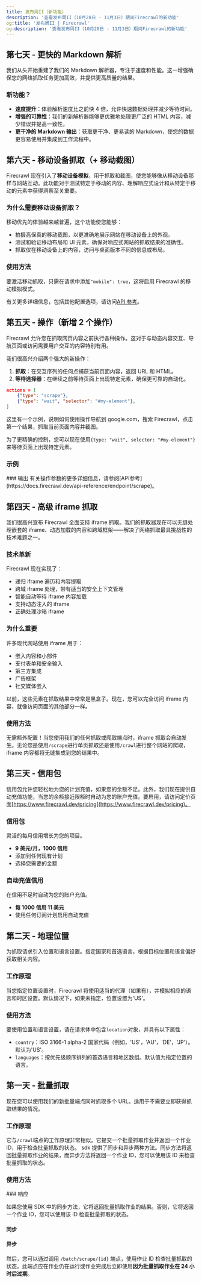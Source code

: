 ```yaml
---
title: 发布周II（新功能）
description: '查看发布周II（10月28日 - 11月3日）期间Firecrawl的新功能'
og:title: '发布周II | Firecrawl'
og:description: '查看发布周II（10月28日 - 11月3日）期间Firecrawl的新功能'
---
```






## 第七天 - 更快的 Markdown 解析

我们从头开始重建了我们的 Markdown 解析器，专注于速度和性能。这一增强确保您的网络抓取任务更加高效，并提供更高质量的结果。

### 新功能？

- **速度提升**：体验解析速度比之前快 4 倍，允许快速数据处理并减少等待时间。
- **增强的可靠性**：我们的新解析器能够更优雅地处理更广泛的 HTML 内容，减少错误并提高一致性。
- **更干净的 Markdown 输出**：获取更干净、更易读的 Markdown，使您的数据更容易使用并集成到工作流程中。

## 第六天 - 移动设备抓取（+ 移动截图）

Firecrawl 现在引入了**移动设备模拟**，用于抓取和截图，使您能够像从移动设备那样与网站互动。此功能对于测试特定于移动的内容、理解响应式设计和从特定于移动的元素中获得洞察至关重要。

### 为什么需要移动设备抓取？

移动优先的体验越来越普遍，这个功能使您能够：

- 拍摄高保真的移动截图，以更准确地展示网站在移动设备上的外观。
- 测试和验证移动布局和 UI 元素，确保对响应式网站的抓取结果的准确性。
- 抓取仅在移动设备上的内容，访问与桌面版本不同的信息或布局。

### 使用方法

要激活移动抓取，只需在请求中添加`"mobile": true`，这将启用 Firecrawl 的移动模拟模式。

<CodeGroup>
  <ScrapeMobilePython />
  <ScrapeMobileNode />
  <ScrapeMobileCURL />
</CodeGroup>

有关更多详细信息，包括其他配置选项，请访问[API 参考](https://docs.firecrawl.dev/api-reference/endpoint/scrape)。

## 第五天 - 操作（新增 2 个操作）

Firecrawl 允许您在抓取网页内容之前执行各种操作。这对于与动态内容交互、导航页面或访问需要用户交互的内容特别有用。

我们很高兴介绍两个强大的新操作：

1. **抓取**：在交互序列的任何点捕获当前页面内容，返回 URL 和 HTML。
2. **等待选择器**：在继续之前等待页面上出现特定元素，确保更可靠的自动化。

```json
actions = [
    {"type": "scrape"},
    {"type": "wait", "selector": "#my-element"},
]
```

这里有一个示例，说明如何使用操作导航到 google.com，搜索 Firecrawl，点击第一个结果，抓取当前页面内容并截图。

为了更精确的控制，您可以现在使用`{type: "wait", selector: "#my-element"}`来等待页面上出现特定元素。

### 示例

<CodeGroup>

<ScrapeActionsPython />
<ScrapeActionsNode />
<ScrapeActionsCURL />

</CodeGroup>
### 输出

<CodeGroup>

<ScrapeActionsOutput />

</CodeGroup>
有关操作参数的更多详细信息，请参阅[API参考](https://docs.firecrawl.dev/api-reference/endpoint/scrape)。

## 第四天 - 高级 iframe 抓取

我们很高兴宣布 Firecrawl 全面支持 iframe 抓取。我们的抓取器现在可以无缝处理嵌套的 iframe、动态加载的内容和跨域框架——解决了网络抓取最具挑战性的技术难题之一。

### 技术革新

Firecrawl 现在实现了：

- 递归 iframe 遍历和内容提取
- 跨域 iframe 处理，带有适当的安全上下文管理
- 智能自动等待 iframe 内容加载
- 支持动态注入的 iframe
- 正确处理沙箱 iframe

### 为什么重要

许多现代网站使用 iframe 用于：

- 嵌入内容和小部件
- 支付表单和安全输入
- 第三方集成
- 广告框架
- 社交媒体嵌入

以前，这些元素在抓取结果中常常是黑盒子。现在，您可以完全访问 iframe 内容，就像访问页面的其他部分一样。

### 使用方法

无需额外配置！当您使用我们的任何抓取或爬取端点时，iframe 抓取会自动发生。无论您是使用`/scrape`进行单页抓取还是使用`/crawl`进行整个网站的爬取，iframe 内容都将无缝集成到您的结果中。

## 第三天 - 信用包

信用包允许您轻松地为您的计划充值，如果您的余额不足。此外，我们现在提供自动充值功能，当您的余额接近限额时自动为您的账户充值。要启用，请访问定价页面[https://www.firecrawl.dev/pricing](https://www.firecrawl.dev/pricing)。

### 信用包

灵活的每月信用增长为您的项目。

- **9 美元/月，1000 信用**
- 添加到任何现有计划
- 选择您需要的金额

### 自动充值信用

在信用不足时自动为您的账户充值。

- **每 1000 信用 11 美元**
- 使用任何订阅计划启用自动充值

## 第二天 - 地理位置

为抓取请求引入位置和语言设置。指定国家和首选语言，根据目标位置和语言偏好获取相关内容。

### 工作原理

当您指定位置设置时，Firecrawl 将使用适当的代理（如果有），并模拟相应的语言和时区设置。默认情况下，如果未指定，位置设置为'US'。

### 使用方法

要使用位置和语言设置，请在请求体中包含`location`对象，并具有以下属性：

- `country`：ISO 3166-1 alpha-2 国家代码（例如，'US'，'AU'，'DE'，'JP'）。默认为'US'。
- `languages`：按优先级顺序排列的首选语言和地区数组。默认值为指定位置的语言。

<CodeGroup>
  <ScrapeLocationPython />
  <ScrapeLocationNode />
  <ScrapeLocationCURL />
</CodeGroup>

## 第一天 - 批量抓取

现在您可以使用我们的新批量端点同时抓取多个 URL。适用于不需要立即获得抓取结果的情况。

### 工作原理

它与`/crawl`端点的工作原理非常相似。它提交一个批量抓取作业并返回一个作业 ID，用于检查批量抓取的状态。
sdk 提供了同步和异步两种方法。同步方法将返回批量抓取作业的结果，而异步方法将返回一个作业 ID，您可以使用该 ID 来检查批量抓取的状态。

### 使用方法

<CodeGroup>
  <BatchScrapePython />
  <BatchScrapeNode />
  <BatchScrapeCURL />
</CodeGroup>
### 响应

如果您使用 SDK 中的同步方法，它将返回批量抓取作业的结果。否则，它将返回一个作业 ID，您可以使用该 ID 检查批量抓取的状态。

#### 同步

<BatchScrapeOutput />

#### 异步

然后，您可以通过调用 `/batch/scrape/{id}` 端点，使用作业 ID 检查批量抓取的状态。此端点应在作业仍在运行或作业完成后立即使用**因为批量抓取作业在 24 小时后过期**。

<BatchScrapeAsyncOutput />
